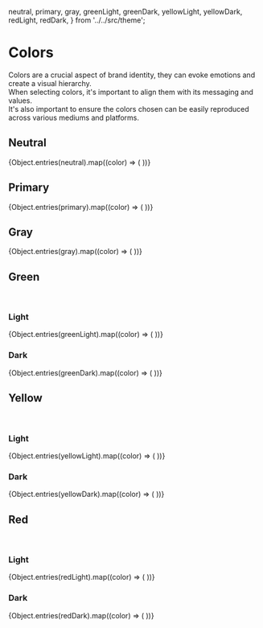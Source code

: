   neutral,
  primary,
  gray,
  greenLight,
  greenDark,
  yellowLight,
  yellowDark,
  redLight,
  redDark,
} from '../../src/theme';

<Meta title="Theme/Colors" />

# Colors

Colors are a crucial aspect of brand identity, they can evoke emotions and create a visual hierarchy.<br />
When selecting colors, it's important to align them with its messaging and values.<br />
It's also important to ensure the colors chosen can be easily reproduced across various mediums and platforms.

## Neutral

<ColorPalette>
  {Object.entries(neutral).map((color) => (
    <ColorItem
      key={color[0]}
      title={color[0]}
      subtitle={color[1]}
      colors={[color[1]]}
    />
  ))}
</ColorPalette>

## Primary

<ColorPalette>
  {Object.entries(primary).map((color) => (
    <ColorItem
      key={color[0]}
      title={color[0]}
      subtitle={color[1]}
      colors={[color[1]]}
    />
  ))}
</ColorPalette>

## Gray

<ColorPalette>
  {Object.entries(gray).map((color) => (
    <ColorItem
      key={color[0]}
      title={color[0]}
      subtitle={color[1]}
      colors={[color[1]]}
    />
  ))}
</ColorPalette>

## Green

<br />

### Light

<ColorPalette>
  {Object.entries(greenLight).map((color) => (
    <ColorItem
      key={color[0]}
      title={color[0]}
      subtitle={color[1]}
      colors={[color[1]]}
    />
  ))}
</ColorPalette>

### Dark

<ColorPalette>
  {Object.entries(greenDark).map((color) => (
    <ColorItem
      key={color[0]}
      title={color[0]}
      subtitle={color[1]}
      colors={[color[1]]}
    />
  ))}
</ColorPalette>

## Yellow

<br />

### Light

<ColorPalette>
  {Object.entries(yellowLight).map((color) => (
    <ColorItem
      key={color[0]}
      title={color[0]}
      subtitle={color[1]}
      colors={[color[1]]}
    />
  ))}
</ColorPalette>

### Dark

<ColorPalette>
  {Object.entries(yellowDark).map((color) => (
    <ColorItem
      key={color[0]}
      title={color[0]}
      subtitle={color[1]}
      colors={[color[1]]}
    />
  ))}
</ColorPalette>

## Red

<br />

### Light

<ColorPalette>
  {Object.entries(redLight).map((color) => (
    <ColorItem
      key={color[0]}
      title={color[0]}
      subtitle={color[1]}
      colors={[color[1]]}
    />
  ))}
</ColorPalette>

### Dark

<ColorPalette>
  {Object.entries(redDark).map((color) => (
    <ColorItem
      key={color[0]}
      title={color[0]}
      subtitle={color[1]}
      colors={[color[1]]}
    />
  ))}
</ColorPalette>
